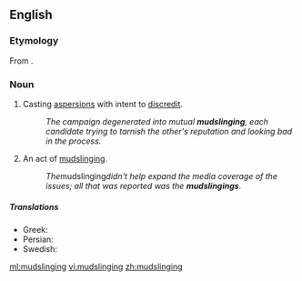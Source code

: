 ==English==

===Etymology===
From {{compound|mud|sling|lang=en}}.

===Noun===
{{en-noun}}

# Casting [[aspersion]]s with intent to [[discredit]].
#: ''The campaign degenerated into mutual '''mudslinging''', each candidate trying to tarnish the other's reputation and looking bad in the process.''
# An act of [[mudslinging]].
#: ''The ''mudslinging'' didn't help expand the media coverage of the issues; all that was reported was the '''mudslingings'''.''

=====Translations=====
{{trans-top|casting aspersions to discredit}}
{{trans-mid}}
* Greek: {{t+|el|λασπολογία|f}}
* Persian: {{t|fa|لجن‌پراکنی|tr=lajan-parâkani|sc=fa-Arab}}
* Swedish: {{t|sv|pajkastning|c}}
{{trans-bottom}}

[[ml:mudslinging]]
[[vi:mudslinging]]
[[zh:mudslinging]]